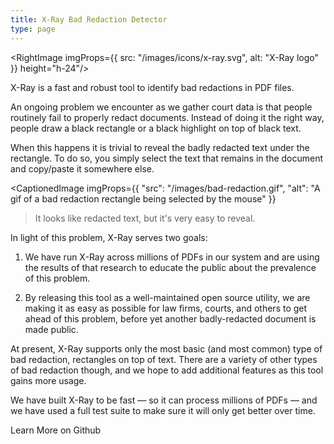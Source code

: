 ```yaml
---
title: X-Ray Bad Redaction Detector
type: page
---
```


<RightImage imgProps={{
  src: "/images/icons/x-ray.svg",
  alt: "X-Ray logo"
}} height="h-24"/>

<p className="lead">X-Ray is a fast and robust tool to identify bad redactions in PDF files.</p>

An ongoing problem we encounter as we gather court data is that people routinely fail to properly redact documents. Instead of doing it the right way, people draw a black rectangle or a black highlight on top of black text.

When this happens it is trivial to reveal the badly redacted text under the rectangle. To do so, you simply select the text that remains in the document and copy/paste it somewhere else.

<CaptionedImage
  imgProps={{
    "src": "/images/bad-redaction.gif",
    "alt": "A gif of a bad redaction rectangle being selected by the mouse"
  }}
>It looks like redacted text, but it's very easy to reveal.</CaptionedImage>


In light of this problem, X-Ray serves two goals:

1. We have run X-Ray across millions of PDFs in our system and are using the results of that research to educate the public about the prevalence of this problem.

2. By releasing this tool as a well-maintained open source utility, we are making it as easy as possible for law firms, courts, and others to get ahead of this problem, before yet another badly-redacted document is made public.

At present, X-Ray supports only the most basic (and most common) type of bad redaction, rectangles on top of text. There are a variety of other types of bad redaction though, and we hope to add additional features as this tool gains more usage.

We have built X-Ray to be fast — so it can process millions of PDFs — and we have used a full test suite to make sure it will only get better over time.

<div className="text-center">
    <PurpleButton href="https://github.com/freelawproject/x-ray" size="lg">Learn More on Github</PurpleButton>
</div>
